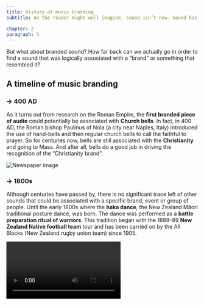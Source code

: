```yaml
---
title: History of music branding
subtitle: As the reader might well imagine, sound isn’t new. Sound has been around since mankind can remember. It used to be our greatest ally against animals approaching in the forests and imminent danger, in some cases, it still is. For most of human history, there was no recording technology and songs could only be kept alive through memorisation. It's still a mystery how we came up with music in the first place, but it happened long before language was invented.

chapter: 2
paragraph: 3
---
```

But what about branded sound? How far back can we actually go in order to find a sound that was logically associated with a “brand” or something that resembled it?

## A timeline of music branding

### → 400 AD
As it turns out from research on the Roman Empire, the **first branded piece of audio** could potentially be associated with **Church bells**. In fact, in 400 AD, the Roman bishop Paulinus of Nola (a city near Naples, Italy) introduced the use of hand-bells and then regular church bells to call the faithful to prayer. So for centuries now, bells are still associated with the **Christianity** and going to Mass. And after all, bells do a good job in driving the recognition of the “Christianity brand”.

![Newspaper image](02/newspaper_article.png "from the Hanford Journal")

### → 1800s
Although centuries have passed by, there is no significant trace left of other sounds that could be associated with a specific brand, event or group of people. Until the early 1800s where the **haka dance**, the New Zealand Māori traditional posture dance, was born. The dance was performed as a **battle preparation ritual of warriors**. This tradition began with the 1888–89 **New Zealand Native football team** tour and has been carried on by the All Blacks (New Zealand rugby union team) since 1905.

<Video url="https://www.youtube.com/watch?v=IqfHv9FOpXw" />

### → 1860s
On April 9, 1860 Edouard-Leon Scott de Martinville invented a device called the **phonautograph** and recorded the song "Au clair de la lune, Pierrot repondit." But he never had any intention of playing it back. He just wanted to study the **pattern the sound waves** made on a sheet of paper blackened by the smoke of an oil lamp.

Only 17 years later, in 1877, **Thomas Edison invented the** much more popular **phonograph**, which could now also **playback records**.This is the first device for mechanical recording and sound reproduction. Before that, all human musical knowledge had been passed down orally.

<Megaphone id={"TTH7636978818"} />

### → 1896
In Paris, the **Lumière brothers opened the world's first cinema**. They rapidly learn that moving visuals without sound is ineffective at retaining viewers' attention. They hired an orchestra to play along with the movies due to a lack of acceptable audio technology. It immediately became a worldwide phenomenon.

### → 1890
**Ivan Pavlov**, a Russian physiologist, developed the concept of **conditioned reflex**.
Pavlov predicted that the **dogs would salivate in reaction to the food placed in front of them**, but he discovered that his dogs began to salivate whenever he heard his assistant's footsteps approaching them with the meal. Pavlov thought he had made a significant scientific breakthrough when he observed that any object or event that the dogs had learnt to link with food would elicit the same response. As a result, he has spent the rest of his career researching this form of learning. This discovery is referred to as **Classical Conditioning**.

<Video url="https://www.youtube.com/watch?v=dgCvNSQ82Iw" />

### → 1920
The **radio**. A powerful **one-way communication device** that you can listen to, but not answer back. This fits perfectly with the purpose of capitalism. Music was an essential characteristic of advertising back in the 1920s.
The first use of music in advertisement dates back to 1926, with General Mills’ **Wheaties radio commercial**. General Mills had just launched the cereal box on the market two years earlier, but the product wasn’t catching on. GM decided to give a shot to a jingle called “Have you tried Wheaties” written by Earl Gammons (the publicity man of the radio station it first aired on) and performed by a vocal quartet.

![Newspaper image](https://brandsitesplatform-res.cloudinary.com/image/fetch/w_568,c_scale,q_auto:eco,f_auto,fl_lossy,dpr_2.0,e_sharpen:85/https://assets.brandplatform.generalmills.com%2F-%2Fmedia%2FProject%2FGMI%2Fcorporate%2Fcorporate-master%2FImages%2FNews-Stories%2F2016%2F2%2FWheaties%2FWheaties-jingle-2.jpg%3Fw%3D568%26rev%3Dfbdd3c492ede4786802aa3075fcd4cd1/)

 <Quote  author="What Wheaties Did to Jumpstart Our Cereal Success, 2016">
"Each week for three years, the quartet sang the Wheaties jingle, getting paid $15 ($200 in today’s dollars). They performed live every time because practical recording equipment had not yet been invented."
 </Quote>

 Here goes the jingle:

 <AudioGrid>
   <Audio title="Wheaties Jingle" url="wheaties.mp3"></Audio>
 </AudioGrid>

 “Have you tried Wheaties? They’re whole wheat with all of the bran. Won’t you try Wheaties? For wheat is the best food of man. They’re crispy and crunchy the whole year through. The kiddies never tire of them and neither will you. So just buy Wheaties, the best breakfast food in the land.”

 When the company decided to invest in a **nation-wide radio campaign: the sales skyrocketed**.

 The recall power of music in advertisement became standard especially in the 1930s when Pepsi launched its own jingle on the radio: “**Pepsi Cola Hits the Spot**”. The spot became so popular that it was a jukebox hit in 1941.

 <AudioGrid>
   <Audio title="Pepsi Cola Jingle" url="pepsicola.mp3"></Audio>
 </AudioGrid>

 “Pepsi-Cola hits the spot / Twelve full ounces, that’s a lot / Twice as much for a nickel, too / Pepsi-Cola is the drink for you.”

The jingle was created by Austen Herbert Croom-John­son and Alan Kent.

### → 1930s
As audiences desired more spoken words and less dancing, the 1930s were a period of enormous innovation for music in cinema. Composers were invited to provide creative music that would complement the piece's drama. This was crucial since the technical demands of filming necessitated the use of highly conservative cameras and studio-bound actors.
For the first time, musicians were also given the opportunity to operate independently from the rest of the shoot. The ability to re-record and dub music and spoken lines in an editing suite became available, allowing films to be filmed without the need for an orchestra in the studio or on film.

One of the most famous **audio logos for a film production company** was in fact recorded in 1928. **Metro-Goldwyn-Mayer** “hired” several different lions throughout the years to perform as main character of their brand. But it wasn’t until the 1930s that spectators began to actually hear the **roaring of the lion** Before that, the logo was silent.

In the 1940s one of the most famous films of the period was **Disney's Fantasia**. Mickey Mouse starred in this musical and animation extravaganza. Aside from its cultural significance for combining the best animation with **fantastic music**, it was also **the first picture to have multichannel surround sound**, which was recorded using live multitracking. The desire for sound events to follow the characters around the screen led to the development of surround sound, which gave the cinematic experience **a new level of realism**.

### → 1960s
It was exactly in the year 1960 that **Alfred Hitchcock’s ‘Psycho’** shower scene suddenly gave sound to the concept of suspense and fear. The visceral **sensation of insecurity and tension** that the track conveys is going to be remembered for a long time in our collective memory thanks to the ability to fully describe the moment.

<Video url="https://www.youtube.com/watch?v=0WtDmbr9xyY" />

“The use of just strings is a study in restraint, one that perfectly piques the audience’s sense of suspense. The orchestra’s sound is further reduced by the use of the sordino—or “mutes”—on the strings. This sound of muted strings holds back the emotion that a string orchestra would normally have without mutes.
The quieter sound matches the tension on screen, starting with the prelude over opening credits and continuing through the love tryst scene that opens the film.The effect is that of a strained voice that wants to scream, but which is held back, frustrated and restrained.”[^1]

### → 1970s
In 1971 **Coca-Cola launches the most expensive ad in history** (at that time) called “Hilltop” featuring the renowned jingle “I’d like to buy the world a Coke”. The jingle goes:

<Quote>
"I’d like to buy the world a home and furnish it with love,
Grow apple trees and honey bees, and snow white turtle doves.
I’d like to teach the world to sing in perfect harmony,
I’d like to buy the world a Coke and keep it company.
It’s the real thing, Coke is what the world wants today."
</Quote>

It was first released as a radio ad on Feb. 12, 1971, and **it gained immediate popularity**. DJs immediately began receiving calls asking them to play the jingle, as if it were a song by The Doors or the Jackson 5. It was so popular, it began to affect the pop charts.

Given its popularity, the corporation decided to make a commercial with the jingle, **hiring 500 people from Rome** to lip-sync the lyrics on a hilltop in Manziana. Backer and his crew were unable to meet their initial budget of $100,000 due to rain and other delays, but the soda business was so confident in his idea that it eventually paid $250,000.
The company and its bottlers received more than 100,000 letters about it. [^2]

It’s generally considered the **world’s most popular commercial**.


<Video url="https://www.youtube.com/watch?v=1VM2eLhvsSM" />

### → 1980s

French radio guru Jean Pierre Baçelon coined the term '**la marque sonique**' after archiving, analyzing and categorizing several radio commercials and concluding that ads with **sound branding elements** gained more recognition, success and sales.

### → 1994
**Intel debuts its renowned audio logo**, which is today expected to be played every 5 seconds somewhere on the planet. It is also known as the “bong sound”

<AudioGrid>
  <Audio title="Intel audio logo" url="intel.mp3"></Audio>
</AudioGrid>

 “Intel’s audio logo is melody driven. It’s simple, but distinctive. Together with the logo, the melody drives home Intel’s brand.
The melody instrument itself is hard and sharp. You can hear it most clearly in the last four notes. This gives the audio logo weight, impact and power. A combination of layered sounds could also achieve this same effect – for example a synth, mallet and glockenspiel.”[^3]

The **Windows 95** launch tune **was composed** by ambient pioneer Brian Eno - **ironically on a Mac**. It's perhaps his most-heard composition to date, despite being only six seconds long.

<AudioGrid>
  <Audio title="Windows 95" url="windows95.mp3"></Audio>
</AudioGrid>

<Megaphone id={"TTH7573402455"} />

 In the same year, **Nokia releases their now-iconic ringtone**, which was still monophonic at the time.
Not everybody is aware that the short tune is an excerpt from a much longer (though still short) **guitar piece by Spanish composer** and guitarist Francisco Tárrega called “Gran Vals”.

<AudioGrid>
  <Audio title="Orginal guitar composition" url="tarrega_nokia.mp3"></Audio>
</AudioGrid>

<Video url="https://www.youtube.com/watch?v=VpQwVe_Elyg" />

### → 2002
The Steven Spielberg's film '**Minority Report**' depicts the **high-tech future scenario**, a world where individualized branding messages are broadcast to pedestrians via **directional ultrasonic speakers** using facial recognition software. Technology is rapidly approaching maturity toward a dystopian scenario like this one, making the situation of hyper-local aural marketing much more likely. Hyper-personalized audible advertisement can soon become a reality. Are we ready for it?

<Video url="https://www.youtube.com/watch?v=7bXJ_obaiYQ&" />

### → 2003
In 2003 fast-food giant **McDonald’s launches its first-ever ad campaign**. They pitched the ideas to 14 ad agencies, and after a fair amount of competition they chose to go with a tiny Munich-based firm, Heye & Partner. They came up with a campaign idea called: “**I’m lovin’ it**”.

“Music was planned to be a big part of the campaign, and so, with the help of the Mona Davis music company, the legendary jingle was born: “**ba da ba ba ba**”. Although in recent years, Pusha T has claimed to have created the jingle, the actual origin was said to be from one of the backup singers at Mona Davis. However, Pusha T did indeed participate in the music campaign launched by McDonald’s. Most famously, this campaign also included Justin Timberlake’s hit single, “I’m Lovin’ It.” (Mokoena, 2020)

<Megaphone id={"TTH6077436098"} />


From the mid-2000s onwards, **digitization has accelerated the influence of media innovation**: we've seen the rise of smartphones, the emergence of social networks, the first voice assistants, and the introduction of music streaming platforms into millions of people's lives. As a result, a chasm has emerged in the previous decade between advertising's content and the public's real engagement with businesses when it comes to products, services, and experiences. Today, **sonic branding** aims to close this gap by giving consumers **more than simply a catchy jingle**, but also a powerful emotional charge and a consistent experience throughout a brand's customer journey.

### → 2019
Times are more than mature to introduce to the world **one of the most articulated and most marketed sonic identities** of all times: **Mastercard**. It spans across all media, touchpoints, points of sales and even custom singles from artists around the world. The effort to render consistency while delivering **cultural relevance in different regions** of the world thanks to music adaptations and edits, it’s quite impressive.
Mastercard is considered one of the north stars of music branding in recent times.

<Video url="/2469319891.mp4"/>

---



<Conclusion>
The brief timeline of events tries to condense years of music challenges and technological advancement that brought us to one the most promising times for music branding and sonic identities. The relentless invasion of media in the consumer ecosystem, plus the technological advancements made in each and every field of music and advertising and market maturity are the perfect conditions for new and holistic corporate music identities.
</Conclusion>

[^1]: Gilmartin, A., & Paris, O. (2021, October 29). [Know the Score: Anatomy of a Great Film Score - 'Psycho'](https://www.filmindependent.org/blog/know-the-score-anatomy-of-a-great-film-score-psycho/). Film Independent. Retrieved March 22, 2022.

[^2]: Andrews, T. M. (2016, May 17). ['I'd like to buy the world a Coke': The story behind the world's most famous ad, in memoriam its creator.](https://www.washingtonpost.com/news/morning-mix/wp/2016/05/17/id-like-to-buy-the-world-a-coke-the-story-behind-the-worlds-most-famous-ad-whose-creator-has-died-at-89/) The Washington Post. Retrieved March 22, 2022.

[^3]: Behind the Audio Logo: Intel. (2017, May 5). [OnTrackTuts](http://ontracktuts.com/project/behind-the-audio-logo-intel/). Retrieved March 22, 2022.

[^4]: Mokoena, T. (2020, May 18). [Sound Logo: What Is It? Better Marketing](https://bettermarketing.pub/what-is-a-sound-logo-a04b4dca076f). Retrieved March 22, 2022.
